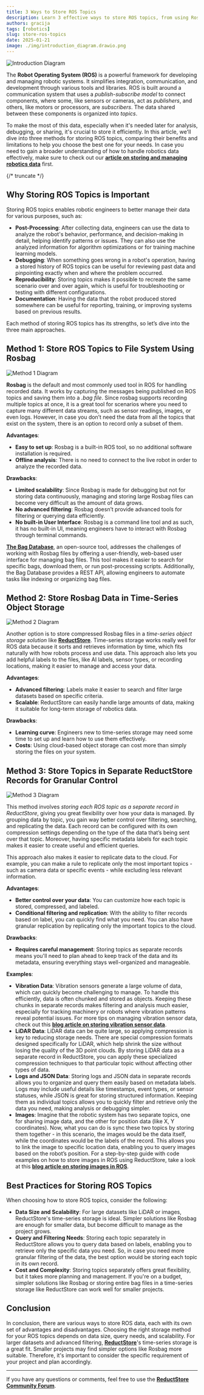 ```yaml
---
title: 3 Ways to Store ROS Topics
description: Learn 3 effective ways to store ROS topics, from using Rosbag to advanced time-series storage with ReductStore. Discover scalable solutions, filtering options, and best practices for efficiently managing robotics data.
authors: gracija
tags: [robotics]
slug: store-ros-topics
date: 2025-01-21
image: ./img/introduction_diagram.drawio.png
---
```


![Introduction Diagram](./img/introduction_diagram.drawio.png)

The **Robot Operating System (ROS)** is a powerful framework for developing and managing robotic systems. It simplifies integration, communication, and development through various tools and libraries. ROS is built around a communication system that uses a _publish-subscribe model_ to connect components, where some, like sensors or cameras, act as _publishers_, and others, like motors or processors, are _subscribers_. The data shared between these components is organized into _topics_.

To make the most of this data, especially when it's needed later for analysis, debugging, or sharing, it's crucial to store it efficiently. In this article, we'll dive into three methods for storing ROS topics, comparing their benefits and limitations to help you choose the best one for your needs. In case you need to gain a broader understanding of how to handle robotics data effectively, make sure to check out our [**article on storing and managing robotics data**](/blog/store-robotic-data) first.

{/* truncate */}

## Why Storing ROS Topics is Important

Storing ROS topics enables robotic engineers to better manage their data for various purposes, such as:

- **Post-Processing**: After collecting data, engineers can use the data to analyze the robot's behavior, performance, and decision-making in detail, helping identify patterns or issues. They can also use the analyzed information for algorithm optimizations or for training machine learning models.
- **Debugging**: When something goes wrong in a robot's operation, having a stored history of ROS topics can be useful for reviewing past data and pinpointing exactly when and where the problem occurred.
- **Reproducibility**: Storing topics makes it possible to recreate the same scenario over and over again, which is useful for troubleshooting or testing with different configurations.
- **Documentation**: Having the data that the robot produced stored somewhere can be useful for reporting, training, or improving systems based on previous results.

Each method of storing ROS topics has its strengths, so let’s dive into the three main approaches.

## Method 1: Store ROS Topics to File System Using Rosbag

![Method 1 Diagram](./img/method1.drawio.png)

**Rosbag** is the default and most commonly used tool in ROS for handling recorded data. It works by capturing the messages being published on ROS topics and saving them into a _.bag file_. Since rosbag supports recording multiple topics at once, it is a great tool for scenarios where you need to capture many different data streams, such as sensor readings, images, or even logs. However, in case you don’t need the data from all the topics that exist on the system, there is an option to record only a subset of them.

**Advantages**:

- **Easy to set up**: Rosbag is a built-in ROS tool, so no additional software installation is required.
- **Offline analysis**: There is no need to connect to the live robot in order to analyze the recorded data.

**Drawbacks**:

- **Limited scalability**: Since Rosbag is made for debugging but not for storing data continuously, managing and storing large Rosbag files can become very difficult as the amount of data grows.
- **No advanced filtering**: Rosbag doesn’t provide advanced tools for filtering or querying data efficiently.
- **No built-in User Interface**: Rosbag is a command line tool and as such, it has no built-in UI, meaning engineers have to interact with Rosbag through terminal commands.

[**The Bag Database**](https://github.com/swri-robotics/bag-database), an open-source tool, addresses the challenges of working with Rosbag files by offering a user-friendly, web-based user interface for managing bag files. This tool makes it easier to search for specific bags, download them, or run post-processing scripts. Additionally, the Bag Database provides a REST API, allowing engineers to automate tasks like indexing or organizing bag files.

## Method 2: Store Rosbag Data in Time-Series Object Storage

![Method 2 Diagram](./img/method2.drawio.png)

Another option is to store compressed Rosbag files in a _time-series object storage solution_ like [**ReductStore**](/). Time-series storage works really well for ROS data because it sorts and retrieves information by time, which fits naturally with how robots process and use data. This approach also lets you add helpful labels to the files, like AI labels, sensor types, or recording locations, making it easier to manage and access your data.

**Advantages**:

- **Advanced filtering**: Labels make it easier to search and filter large datasets based on specific criteria.
- **Scalable**: ReductStore can easily handle large amounts of data, making it suitable for long-term storage of robotics data.

**Drawbacks**:

- **Learning curve**: Engineers new to time-series storage may need some time to set up and learn how to use them effectively.
- **Costs**: Using cloud-based object storage can cost more than simply storing the files on your system.

## Method 3: Store Topics in Separate ReductStore Records for Granular Control

![Method 3 Diagram](./img/method3.drawio.png)

This method involves _storing each ROS topic as a separate record in ReductStore_, giving you great flexibility over how your data is managed. By grouping data by topic, you gain way better control over filtering, searching, and replicating the data. Each record can be configured with its own compression settings depending on the type of the data that’s being sent over that topic. Moreover, having specific metadata labels for each topic makes it easier to create useful and efficient queries.

This approach also makes it easier to replicate data to the cloud. For example, you can make a rule to replicate only the most important topics - such as camera data or specific events - while excluding less relevant information.

**Advantages**:

- **Better control over your data**: You can customize how each topic is stored, compressed, and labeled.
- **Conditional filtering and replication**: With the ability to filter records based on label, you can quickly find what you need. You can also have granular replication by replicating only the important topics to the cloud.

**Drawbacks**:

- **Requires careful management**: Storing topics as separate records means you'll need to plan ahead to keep track of the data and its metadata, ensuring everything stays well-organized and manageable.

**Examples**:

- **Vibration Data**: Vibration sensors generate a large volume of data, which can quickly become challenging to manage. To handle this efficiently, data is often chunked and stored as objects. Keeping these chunks in separate records makes filtering and analysis much easier, especially for tracking machinery or robots where vibration patterns reveal potential issues. For more tips on managing vibration sensor data, check out this [**blog article on storing vibration sensor data**](/blog/how-to-store-vibration-sensor-data).
- **LiDAR Data**: LiDAR data can be quite large, so applying compression is key to reducing storage needs. There are special compression formats designed specifically for LiDAR, which help shrink the size without losing the quality of the 3D point clouds. By storing LiDAR data as a separate record in ReductStore, you can apply these specialized compression techniques to that particular topic without affecting other types of data.
- **Logs and JSON Data**: Storing logs and JSON data in separate records allows you to organize and query them easily based on metadata labels. Logs may include useful details like timestamps, event types, or sensor statuses, while JSON is great for storing structured information. Keeping them as individual topics allows you to quickly filter and retrieve only the data you need, making analysis or debugging simpler.
- **Images**: Imagine that the robotic system has two separate topics, one for sharing image data, and the other for position data (like X, Y coordinates). Now, what you can do is sync these two topics by storing them together - in this scenario, the images would be the data itself, while the coordinates would be the labels of the record. This allows you to link the image to specific location data, enabling you to query images based on the robot’s position. For a step-by-step guide with code examples on how to store images in ROS using ReductStore, take a look at this [**blog article on storing images in ROS**](/blog/tutorials/ros/optimal-image-storage-solutions-for-ros-based-computer-vision).

## Best Practices for Storing ROS Topics

When choosing how to store ROS topics, consider the following:

- **Data Size and Scalability**: For large datasets like LiDAR or images, ReductStore's time-series storage is ideal. Simpler solutions like Rosbag are enough for smaller data, but become difficult to manage as the project grows.
- **Query and Filtering Needs**: Storing each topic separately in ReductStore allows you to query data based on labels, enabling you to retrieve only the specific data you need. So, in case you need more granular filtering of the data, the best option would be storing each topic in its own record.
- **Cost and Complexity**: Storing topics separately offers great flexibility, but it takes more planning and management. If you're on a budget, simpler solutions like Rosbag or storing entire bag files in a time-series storage like ReductStore can work well for smaller projects.

## Conclusion

In conclusion, there are various ways to store ROS data, each with its own set of advantages and disadvantages. Choosing the right storage method for your ROS topics depends on data size, query needs, and scalability. For larger datasets and advanced filtering, [**ReductStore**](/)'s time-series storage is a great fit. Smaller projects may find simpler options like Rosbag more suitable. Therefore, it's important to consider the specific requirement of your project and plan accordingly.

---

If you have any questions or comments, feel free to use the [**ReductStore Community Forum**](https://community.reduct.store/signup).
